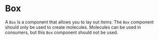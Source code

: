 

<Meta of={BoxStories} />

# Box

A `Box` is a component that allows you to lay out items. The `Box` component should only be used to create molecules. Molecules can be used in consumers, but this `Box` component should not be used.

<Canvas of={BoxStories.Padding} />

<Canvas of={BoxStories.Margin} />

<ArgTypes of={BoxStories} />
